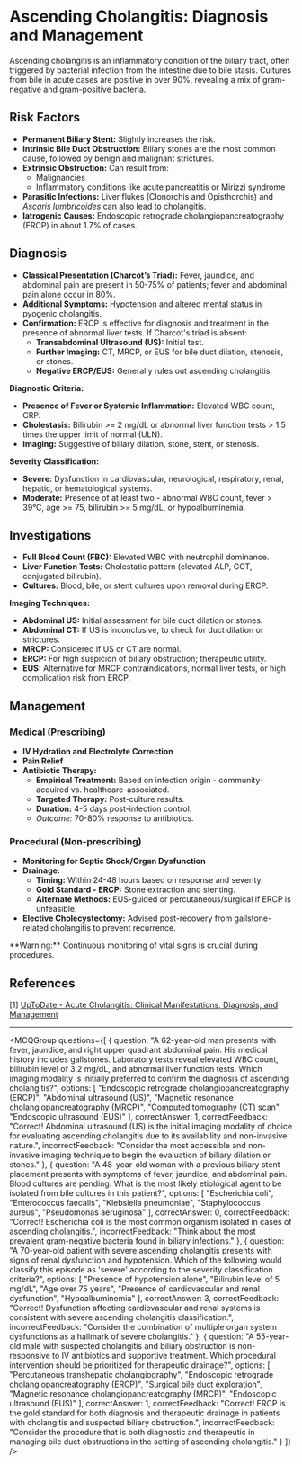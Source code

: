 
# Ascending Cholangitis: Diagnosis and Management

Ascending cholangitis is an inflammatory condition of the biliary tract, often triggered by bacterial infection from the intestine due to bile stasis. Cultures from bile in acute cases are positive in over 90%, revealing a mix of gram-negative and gram-positive bacteria.

## Risk Factors

- **Permanent Biliary Stent:** Slightly increases the risk.
- **Intrinsic Bile Duct Obstruction:** Biliary stones are the most common cause, followed by benign and malignant strictures.
- **Extrinsic Obstruction:** Can result from:
  - Malignancies
  - Inflammatory conditions like acute pancreatitis or Mirizzi syndrome
- **Parasitic Infections:** Liver flukes (Clonorchis and Opisthorchis) and *Ascaris lumbricoides* can also lead to cholangitis.
- **Iatrogenic Causes:** Endoscopic retrograde cholangiopancreatography (ERCP) in about 1.7% of cases.

## Diagnosis

- **Classical Presentation (Charcot’s Triad):** Fever, jaundice, and abdominal pain are present in 50-75% of patients; fever and abdominal pain alone occur in 80%.
- **Additional Symptoms:** Hypotension and altered mental status in pyogenic cholangitis.
- **Confirmation:** ERCP is effective for diagnosis and treatment in the presence of abnormal liver tests. If Charcot's triad is absent:
  - **Transabdominal Ultrasound (US):** Initial test.
  - **Further Imaging:** CT, MRCP, or EUS for bile duct dilation, stenosis, or stones.
  - **Negative ERCP/EUS:** Generally rules out ascending cholangitis.

**Diagnostic Criteria:**

- **Presence of Fever or Systemic Inflammation:** Elevated WBC count, CRP.
- **Cholestasis:** Bilirubin >= 2 mg/dL or abnormal liver function tests > 1.5 times the upper limit of normal (ULN).
- **Imaging:** Suggestive of biliary dilation, stone, stent, or stenosis.

**Severity Classification:**

- **Severe:** Dysfunction in cardiovascular, neurological, respiratory, renal, hepatic, or hematological systems.
- **Moderate:** Presence of at least two - abnormal WBC count, fever > 39°C, age >= 75, bilirubin >= 5 mg/dL, or hypoalbuminemia.

## Investigations

- **Full Blood Count (FBC):** Elevated WBC with neutrophil dominance.
- **Liver Function Tests:** Cholestatic pattern (elevated ALP, GGT, conjugated bilirubin).
- **Cultures:** Blood, bile, or stent cultures upon removal during ERCP.

**Imaging Techniques:**

- **Abdominal US:** Initial assessment for bile duct dilation or stones.
- **Abdominal CT:** If US is inconclusive, to check for duct dilation or strictures.
- **MRCP:** Considered if US or CT are normal.
- **ERCP:** For high suspicion of biliary obstruction; therapeutic utility.
- **EUS:** Alternative for MRCP contraindications, normal liver tests, or high complication risk from ERCP.

## Management

### Medical (Prescribing)

- **IV Hydration and Electrolyte Correction**
- **Pain Relief**
- **Antibiotic Therapy:**
  - **Empirical Treatment:** Based on infection origin - community-acquired vs. healthcare-associated.
  - **Targeted Therapy:** Post-culture results.
  - **Duration:** 4-5 days post-infection control.
  - *Outcome:* 70-80% response to antibiotics.

### Procedural (Non-prescribing)

- **Monitoring for Septic Shock/Organ Dysfunction**
- **Drainage:**
  - **Timing:** Within 24-48 hours based on response and severity.
  - **Gold Standard - ERCP:** Stone extraction and stenting.
  - **Alternate Methods:** EUS-guided or percutaneous/surgical if ERCP is unfeasible.
- **Elective Cholecystectomy:** Advised post-recovery from gallstone-related cholangitis to prevent recurrence.

<Callout emoji="⚠️">
**Warning:** Continuous monitoring of vital signs is crucial during procedures.
</Callout>

## References

[1] [UpToDate - Acute Cholangitis: Clinical Manifestations, Diagnosis, and Management](https://www.uptodate.com/contents/acute-cholangitis-clinical-manifestations-diagnosis-and-management?search=ascending%20cholangitis&source=search_result&selectedTitle=1~150&usage_type=default&display_rank=1#H14)

---

<MCQGroup questions={[
  {
    question: "A 62-year-old man presents with fever, jaundice, and right upper quadrant abdominal pain. His medical history includes gallstones. Laboratory tests reveal elevated WBC count, bilirubin level of 3.2 mg/dL, and abnormal liver function tests. Which imaging modality is initially preferred to confirm the diagnosis of ascending cholangitis?",
    options: [
      "Endoscopic retrograde cholangiopancreatography (ERCP)",
      "Abdominal ultrasound (US)",
      "Magnetic resonance cholangiopancreatography (MRCP)",
      "Computed tomography (CT) scan",
      "Endoscopic ultrasound (EUS)"
    ],
    correctAnswer: 1,
    correctFeedback: "Correct! Abdominal ultrasound (US) is the initial imaging modality of choice for evaluating ascending cholangitis due to its availability and non-invasive nature.",
    incorrectFeedback: "Consider the most accessible and non-invasive imaging technique to begin the evaluation of biliary dilation or stones."
  },
  {
    question: "A 48-year-old woman with a previous biliary stent placement presents with symptoms of fever, jaundice, and abdominal pain. Blood cultures are pending. What is the most likely etiological agent to be isolated from bile cultures in this patient?",
    options: [
      "Escherichia coli",
      "Enterococcus faecalis",
      "Klebsiella pneumoniae",
      "Staphylococcus aureus",
      "Pseudomonas aeruginosa"
    ],
    correctAnswer: 0,
    correctFeedback: "Correct! Escherichia coli is the most common organism isolated in cases of ascending cholangitis.",
    incorrectFeedback: "Think about the most prevalent gram-negative bacteria found in biliary infections."
  },
  {
    question: "A 70-year-old patient with severe ascending cholangitis presents with signs of renal dysfunction and hypotension. Which of the following would classify this episode as 'severe' according to the severity classification criteria?",
    options: [
      "Presence of hypotension alone",
      "Bilirubin level of 5 mg/dL",
      "Age over 75 years",
      "Presence of cardiovascular and renal dysfunction",
      "Hypoalbuminemia"
    ],
    correctAnswer: 3,
    correctFeedback: "Correct! Dysfunction affecting cardiovascular and renal systems is consistent with severe ascending cholangitis classification.",
    incorrectFeedback: "Consider the combination of multiple organ system dysfunctions as a hallmark of severe cholangitis."
  },
  {
    question: "A 55-year-old male with suspected cholangitis and biliary obstruction is non-responsive to IV antibiotics and supportive treatment. Which procedural intervention should be prioritized for therapeutic drainage?",
    options: [
      "Percutaneous transhepatic cholangiography",
      "Endoscopic retrograde cholangiopancreatography (ERCP)",
      "Surgical bile duct exploration",
      "Magnetic resonance cholangiopancreatography (MRCP)",
      "Endoscopic ultrasound (EUS)"
    ],
    correctAnswer: 1,
    correctFeedback: "Correct! ERCP is the gold standard for both diagnosis and therapeutic drainage in patients with cholangitis and suspected biliary obstruction.",
    incorrectFeedback: "Consider the procedure that is both diagnostic and therapeutic in managing bile duct obstructions in the setting of ascending cholangitis."
  }
]} />